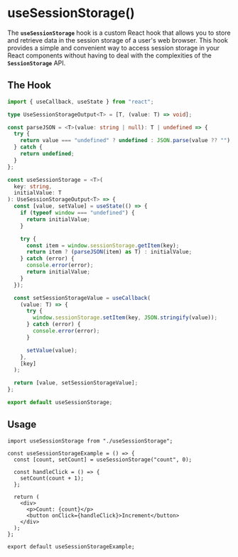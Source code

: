 
<Meta title="hooks/useSessionStorage" />

# useSessionStorage()

The **`useSessionStorage`** hook is a custom React hook that allows you to store and retrieve data in the session storage of a user's web browser. This hook provides a simple and convenient way to access session storage in your React components without having to deal with the complexities of the **`SessionStorage`** API.

## The Hook

```ts
import { useCallback, useState } from "react";

type UseSessionStorageOutput<T> = [T, (value: T) => void];

const parseJSON = <T>(value: string | null): T | undefined => {
  try {
    return value === "undefined" ? undefined : JSON.parse(value ?? "");
  } catch {
    return undefined;
  }
};

const useSessionStorage = <T>(
  key: string,
  initialValue: T
): UseSessionStorageOutput<T> => {
  const [value, setValue] = useState(() => {
    if (typeof window === "undefined") {
      return initialValue;
    }

    try {
      const item = window.sessionStorage.getItem(key);
      return item ? (parseJSON(item) as T) : initialValue;
    } catch (error) {
      console.error(error);
      return initialValue;
    }
  });

  const setSessionStorageValue = useCallback(
    (value: T) => {
      try {
        window.sessionStorage.setItem(key, JSON.stringify(value));
      } catch (error) {
        console.error(error);
      }

      setValue(value);
    },
    [key]
  );

  return [value, setSessionStorageValue];
};

export default useSessionStorage;
```

## Usage

```tsx
import useSessionStorage from "./useSessionStorage";

const useSessionStorageExample = () => {
  const [count, setCount] = useSessionStorage("count", 0);

  const handleClick = () => {
    setCount(count + 1);
  };

  return (
    <div>
      <p>Count: {count}</p>
      <button onClick={handleClick}>Increment</button>
    </div>
  );
};

export default useSessionStorageExample;
```
